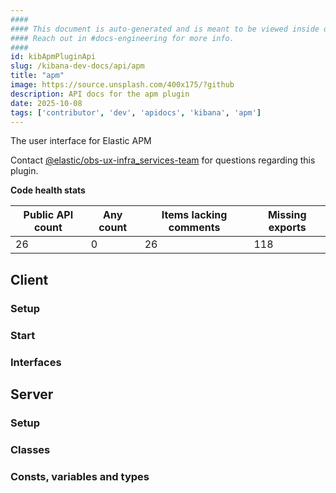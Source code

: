 ```yaml
---
####
#### This document is auto-generated and is meant to be viewed inside our experimental, new docs system.
#### Reach out in #docs-engineering for more info.
####
id: kibApmPluginApi
slug: /kibana-dev-docs/api/apm
title: "apm"
image: https://source.unsplash.com/400x175/?github
description: API docs for the apm plugin
date: 2025-10-08
tags: ['contributor', 'dev', 'apidocs', 'kibana', 'apm']
---
```


The user interface for Elastic APM

Contact [@elastic/obs-ux-infra_services-team](https://github.com/orgs/elastic/teams/obs-ux-infra_services-team) for questions regarding this plugin.

**Code health stats**

| Public API count  | Any count | Items lacking comments | Missing exports |
|-------------------|-----------|------------------------|-----------------|
| 26 | 0 | 26 | 118 |

## Client

### Setup
<DocDefinitionList data={[apmObj.client.setup]}/>

### Start
<DocDefinitionList data={[apmObj.client.start]}/>

### Interfaces
<DocDefinitionList data={apmObj.client.interfaces}/>

## Server

### Setup
<DocDefinitionList data={[apmObj.server.setup]}/>

### Classes
<DocDefinitionList data={apmObj.server.classes}/>

### Consts, variables and types
<DocDefinitionList data={apmObj.server.misc}/>

